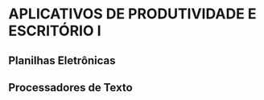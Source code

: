 # APLICATIVOS DE PRODUTIVIDADE E ESCRITÓRIO I

## Planilhas Eletrônicas

## Processadores de Texto
